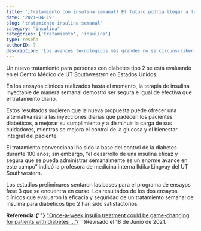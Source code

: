 ```yaml
---
title: '¿Tratamiento con insulina semanal? El futuro podría llegar a los pacientes con diabetes'
date: '2021-04-19'
slug: 'tratamiento-insulina-semanal'
category: "insulina"
categories: ['tratamiento', 'insulina']
type: reseña
authorID: 7
description: 'Los avances tecnológicos más grandes no se circunscriben únicamente al espacio o a la información digital. El campo médico también descubre y aplica conocimientos científicos que pueden cambiar la vida de millones de personas. El tratamiento con insulina semanal es uno de ellos.'
---
```




Un nuevo tratamiento para personas con diabetes tipo 2 se está evaluando en el Centro Médico de UT Southwestern en Estados Unidos.

En los ensayos clínicos realizados hasta el momento, la terapia de insulina inyectable de manera semanal demostró ser segura e igual de efectiva que el tratamiento diario.

Estos resultados sugieren que la nueva propuesta puede ofrecer una alternativa real a las inyecciones diarias que padecen los pacientes diabéticos, a mejorar su cumplimiento y a disminuir la carga de sus cuidadores, mientras se mejora el control de la glucosa y el bienestar integral del paciente.

El tratamiento convencional ha sido la base del control de la diabetes durante 100 años; sin embargo, “el desarrollo de una insulina eficaz y segura que se pueda administrar semanalmente es un enorme avance en este campo” indicó la profesora de medicina interna Ildiko Lingvay del UT Southwestern.

Los estudios preliminares sentaron las bases para el programa de ensayos fase 3 que se encuentra en curso. Los resultados de los dos ensayos clínicos que evaluaron la eficacia y seguridad de un tratamiento semanal de insulina para diabéticos tipo 2 han sido satisfactorios.


<div className="mt-8 bg-gray-400">


<b>Referencia:{' '}</b>
  <a href="https://bit.ly/2TQ9XWn" rel="nofollow" target="_blank">"Once-a-week insulin treatment could be game-changing for patients with diabetes ..."</a>{' '}Revisado el 18 de Junio de 2021.
  
   </div>

